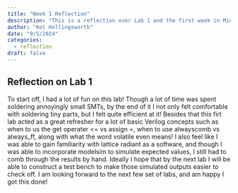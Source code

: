 ```yaml
---
title: "Week 1 Reflection"
description: "This is a reflection over Lab 1 and the first week in Micro P's"
author: "Ket Hollingsworth"
date: "9/5/2024"
categories:
  - reflection
draft: false
---
```


## Reflection on Lab 1
To start off, I had a lot of fun on this lab! Though a lot of time was spent soldering annoyingly small SMTs, by the end of it I not only felt comfortable with soldering tiny parts, but I felt quite efficient at it! Besides that this firt lab acted as a great refresher for a lot of basic Verilog concepts such as when to us the get operater <= vs assign =, when to use alwayscomb vs always_ff, along with what the word volatile even means! I also feel like I was able to gain familiarity with lattice radiant as a software, and though I was able to incorporate modelsim to simulate expected values, I still had to comb through the results by hand. Ideally I hope that by the next lab I will be able to construct a test bench to make those simulated outputs easier to check off. I am looking forward to the next few set of labs, and am happy I got this done!
